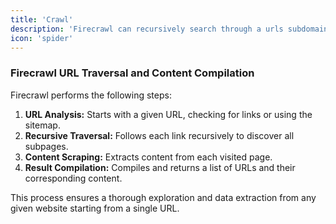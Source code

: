 ```yaml
---
title: 'Crawl'
description: 'Firecrawl can recursively search through a urls subdomains, and gather the content'
icon: 'spider'
---
```



### Firecrawl URL Traversal and Content Compilation

Firecrawl performs the following steps:

1. **URL Analysis:** Starts with a given URL, checking for links or using the sitemap.
2. **Recursive Traversal:** Follows each link recursively to discover all subpages.
3. **Content Scraping:** Extracts content from each visited page.
4. **Result Compilation:** Compiles and returns a list of URLs and their corresponding content.

This process ensures a thorough exploration and data extraction from any given website starting from a single URL.



